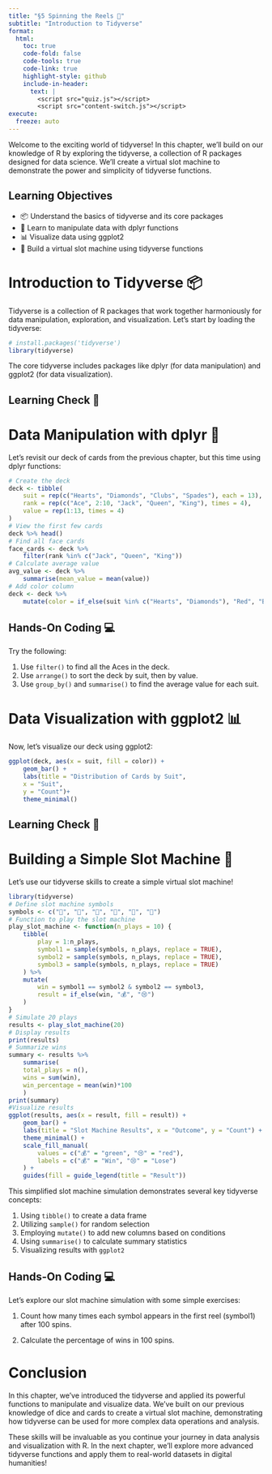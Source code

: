 ```yaml
---
title: "§5 Spinning the Reels 🎰"
subtitle: "Introduction to Tidyverse"
format:
  html:
    toc: true
    code-fold: false
    code-tools: true
    code-link: true
    highlight-style: github
    include-in-header:
      text: |
        <script src="quiz.js"></script>
        <script src="content-switch.js"></script>
execute:
  freeze: auto
---
```


Welcome to the exciting world of tidyverse! In this chapter, we'll build on our knowledge of R by exploring the tidyverse, a collection of R packages designed for data science. We'll create a virtual slot machine to demonstrate the power and simplicity of tidyverse functions.

::: {.callout-tip}
## Learning Objectives
- 📦 Understand the basics of tidyverse and its core packages
- 🔄 Learn to manipulate data with dplyr functions
- 📊 Visualize data using ggplot2
- 🎰 Build a virtual slot machine using tidyverse functions
:::

# Introduction to Tidyverse 📦

Tidyverse is a collection of R packages that work together harmoniously for data manipulation, exploration, and visualization. Let's start by loading the tidyverse:

```r
# install.packages('tidyverse')
library(tidyverse)
```


The core tidyverse includes packages like dplyr (for data manipulation) and ggplot2 (for data visualization).

## Learning Check 🏁 

<div id="quiz1"></div>

<script>
createQuiz({
  questions: [
    {
      text: "What is tidyverse?",
      options: [
        "A single R package",
        "A collection of R packages for data science",
        "A programming language",
        "A type of data structure"
      ]
    },
    {
      text: "Which of the following is NOT a core tidyverse package?",
      options: [
        "dplyr",
        "ggplot2",
        "tidyr",
        "base"
      ]
    }
  ],
  answers: [1, 3]
}, "quiz1");
</script>

# Data Manipulation with dplyr 🔄

Let's revisit our deck of cards from the previous chapter, but this time using dplyr functions:


```r
# Create the deck
deck <- tibble(
    suit = rep(c("Hearts", "Diamonds", "Clubs", "Spades"), each = 13),
    rank = rep(c("Ace", 2:10, "Jack", "Queen", "King"), times = 4),
    value = rep(1:13, times = 4)
)
# View the first few cards
deck %>% head()
# Find all face cards
face_cards <- deck %>%
    filter(rank %in% c("Jack", "Queen", "King"))
# Calculate average value
avg_value <- deck %>%
    summarise(mean_value = mean(value))
# Add color column
deck <- deck %>%
    mutate(color = if_else(suit %in% c("Hearts", "Diamonds"), "Red", "Black"))
```


## Hands-On Coding 💻

Try the following:

1. Use `filter()` to find all the Aces in the deck.
2. Use `arrange()` to sort the deck by suit, then by value.
3. Use `group_by()` and `summarise()` to find the average value for each suit.

<div id="hidden-content1" style="display: none;">

```r
# Find all Aces
aces <- deck %>%
    filter(rank == "Ace")
# Sort deck
sorted_deck <- deck %>%
    arrange(suit, value)
# Average value by suit
avg_by_suit <- deck %>%
    group_by(suit) %>%
    summarise(avg_value = mean(value))
```


</div>

<script>
createToggleSection('button1', 'hidden-content1');
</script>

# Data Visualization with ggplot2 📊

Now, let's visualize our deck using ggplot2:

```r
ggplot(deck, aes(x = suit, fill = color)) +
    geom_bar() +
    labs(title = "Distribution of Cards by Suit",
    x = "Suit",
    y = "Count")+
    theme_minimal()
```


## Learning Check 🏁

<div id="quiz2"></div>

<script>
createQuiz({
  questions: [
    {
      text: "Which function is used to create a new variable in dplyr?",
      options: [
        "filter()",
        "mutate()",
        "summarise()",
        "arrange()"
      ]
    },
    {
      text: "What does the %>% operator do in tidyverse?",
      options: [
        "Multiplies values",
        "Pipes the output of one function to the input of another",
        "Creates a new data frame",
        "Filters data"
      ]
    }
  ],
  answers: [1, 1]
}, "quiz2");
</script>

# Building a Simple Slot Machine 🎰

Let's use our tidyverse skills to create a simple virtual slot machine!

```r
library(tidyverse)
# Define slot machine symbols
symbols <- c("🍒", "🍋", "🍊", "🍇", "🔔", "💎")
# Function to play the slot machine
play_slot_machine <- function(n_plays = 10) {
    tibble(
        play = 1:n_plays,
        symbol1 = sample(symbols, n_plays, replace = TRUE),
        symbol2 = sample(symbols, n_plays, replace = TRUE),
        symbol3 = sample(symbols, n_plays, replace = TRUE)
    ) %>%
    mutate(
        win = symbol1 == symbol2 & symbol2 == symbol3,
        result = if_else(win, "💰", "😢")
    )
}
# Simulate 20 plays
results <- play_slot_machine(20)
# Display results
print(results)
# Summarize wins
summary <- results %>%
    summarise(
    total_plays = n(),
    wins = sum(win),
    win_percentage = mean(win)*100
    )
print(summary)
#Visualize results
ggplot(results, aes(x = result, fill = result)) +
    geom_bar() +
    labs(title = "Slot Machine Results", x = "Outcome", y = "Count") +
    theme_minimal() +
    scale_fill_manual(
        values = c("💰" = "green", "😢" = "red"),
        labels = c("💰" = "Win", "😢" = "Lose")
    ) +
    guides(fill = guide_legend(title = "Result"))
```


This simplified slot machine simulation demonstrates several key tidyverse concepts:

1. Using `tibble()` to create a data frame
2. Utilizing `sample()` for random selection
3. Employing `mutate()` to add new columns based on conditions
4. Using `summarise()` to calculate summary statistics
5. Visualizing results with `ggplot2`

## Hands-On Coding 💻

Let's explore our slot machine simulation with some simple exercises:

1. Count how many times each symbol appears in the first reel (symbol1) after 100 spins.

2. Calculate the percentage of wins in 100 spins.

<div id="hidden-content2" style="display: none;">

```r
# Simulate 100 spins
set.seed(123) # For reproducibility
results <- play_slot_machine(100)

# 1. Count symbols in the first reel
symbol_counts <- results %>%
    count(symbol1, name = "frequency") %>%
    arrange(desc(frequency))

print("Symbol counts in the first reel:")
print(symbol_counts)

# 2. Calculate win percentage
win_percentage <- results %>%
    summarise(win_percent = mean(win) 100) %>%
    pull(win_percent)
print(paste("Win percentage:", round(win_percentage, 2), "%"))
```

</div>

# Conclusion

In this chapter, we've introduced the tidyverse and applied its powerful functions to manipulate and visualize data. We've built on our previous knowledge of dice and cards to create a virtual slot machine, demonstrating how tidyverse can be used for more complex data operations and analysis.

These skills will be invaluable as you continue your journey in data analysis and visualization with R. In the next chapter, we'll explore more advanced tidyverse functions and apply them to real-world datasets in digital humanities!